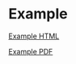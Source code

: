 

# Example {#sec-example }


[Example HTML](https://fryagbye.quarto.pub/tinderbox-file-for-quarto/)


[Example PDF](https://github.com/fryagbye/tinderboxwithquarto/blob/61f3d4e8e09e16c57ac3382f63d8f12af2dc7f3a/output/_bookpdf/Tinderbox-file-for-Quarto.pdf) 






